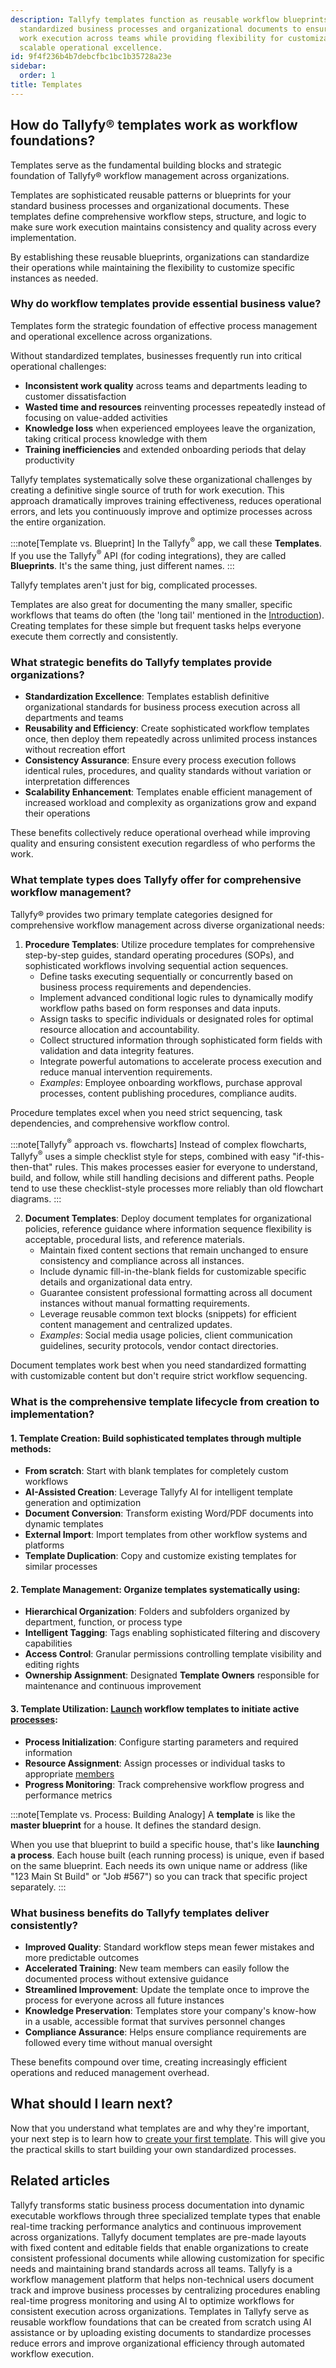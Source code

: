 ```yaml
---
description: Tallyfy templates function as reusable workflow blueprints that establish
  standardized business processes and organizational documents to ensure consistent
  work execution across teams while providing flexibility for customization and enabling
  scalable operational excellence.
id: 9f4f236b4b7debcfbc1bc1b35728a23e
sidebar:
  order: 1
title: Templates
---
```


## How do Tallyfy® templates work as workflow foundations?

Templates serve as the fundamental building blocks and strategic foundation of Tallyfy® workflow management across organizations.

Templates are sophisticated reusable patterns or blueprints for your standard business processes and organizational documents. These templates define comprehensive workflow steps, structure, and logic to make sure work execution maintains consistency and quality across every implementation.

By establishing these reusable blueprints, organizations can standardize their operations while maintaining the flexibility to customize specific instances as needed.

### Why do workflow templates provide essential business value?

Templates form the strategic foundation of effective process management and operational excellence across organizations.

Without standardized templates, businesses frequently run into critical operational challenges:
- **Inconsistent work quality** across teams and departments leading to customer dissatisfaction
- **Wasted time and resources** reinventing processes repeatedly instead of focusing on value-added activities
- **Knowledge loss** when experienced employees leave the organization, taking critical process knowledge with them
- **Training inefficiencies** and extended onboarding periods that delay productivity

Tallyfy templates systematically solve these organizational challenges by creating a definitive single source of truth for work execution. This approach dramatically improves training effectiveness, reduces operational errors, and lets you continuously improve and optimize processes across the entire organization.

:::note[Template vs. Blueprint]
In the Tallyfy<sup>®</sup> app, we call these **Templates**. If you use the Tallyfy<sup>®</sup> API (for coding integrations), they are called **Blueprints**. It's the same thing, just different names.
:::

Tallyfy templates aren't just for big, complicated processes.

Templates are also great for documenting the many smaller, specific workflows that teams do often (the 'long tail' mentioned in the [Introduction](/products/pro/)). Creating templates for these simple but frequent tasks helps everyone execute them correctly and consistently.

### What strategic benefits do Tallyfy templates provide organizations?

- **Standardization Excellence**: Templates establish definitive organizational standards for business process execution across all departments and teams
- **Reusability and Efficiency**: Create sophisticated workflow templates once, then deploy them repeatedly across unlimited process instances without recreation effort
- **Consistency Assurance**: Ensure every process execution follows identical rules, procedures, and quality standards without variation or interpretation differences
- **Scalability Enhancement**: Templates enable efficient management of increased workload and complexity as organizations grow and expand their operations

These benefits collectively reduce operational overhead while improving quality and ensuring consistent execution regardless of who performs the work.

### What template types does Tallyfy offer for comprehensive workflow management?

Tallyfy® provides two primary template categories designed for comprehensive workflow management across diverse organizational needs:

1. **Procedure Templates**: Utilize procedure templates for comprehensive step-by-step guides, standard operating procedures (SOPs), and sophisticated workflows involving sequential action sequences.
   - Define tasks executing sequentially or concurrently based on business process requirements and dependencies.
   - Implement advanced conditional logic rules to dynamically modify workflow paths based on form responses and data inputs.
   - Assign tasks to specific individuals or designated roles for optimal resource allocation and accountability.
   - Collect structured information through sophisticated form fields with validation and data integrity features.
   - Integrate powerful automations to accelerate process execution and reduce manual intervention requirements.
   - *Examples*: Employee onboarding workflows, purchase approval processes, content publishing procedures, compliance audits.

Procedure templates excel when you need strict sequencing, task dependencies, and comprehensive workflow control.

:::note[Tallyfy<sup>®</sup> approach vs. flowcharts]
Instead of complex flowcharts, Tallyfy<sup>®</sup> uses a simple checklist style for steps, combined with easy "if-this-then-that" rules. This makes processes easier for everyone to understand, build, and follow, while still handling decisions and different paths. People tend to use these checklist-style processes more reliably than old flowchart diagrams.
:::

2. **Document Templates**: Deploy document templates for organizational policies, reference guidance where information sequence flexibility is acceptable, procedural lists, and reference materials.
   - Maintain fixed content sections that remain unchanged to ensure consistency and compliance across all instances.
   - Include dynamic fill-in-the-blank fields for customizable specific details and organizational data entry.
   - Guarantee consistent professional formatting across all document instances without manual formatting requirements.
   - Leverage reusable common text blocks (snippets) for efficient content management and centralized updates.
   - *Examples*: Social media usage policies, client communication guidelines, security protocols, vendor contact directories.

Document templates work best when you need standardized formatting with customizable content but don't require strict workflow sequencing.

### What is the comprehensive template lifecycle from creation to implementation?

#### 1. Template Creation: Build sophisticated templates through multiple methods:
   - **From scratch**: Start with blank templates for completely custom workflows
   - **AI-Assisted Creation**: Leverage Tallyfy AI for intelligent template generation and optimization
   - **Document Conversion**: Transform existing Word/PDF documents into dynamic templates
   - **External Import**: Import templates from other workflow systems and platforms
   - **Template Duplication**: Copy and customize existing templates for similar processes

#### 2. Template Management: Organize templates systematically using:
   - **Hierarchical Organization**: Folders and subfolders organized by department, function, or process type
   - **Intelligent Tagging**: Tags enabling sophisticated filtering and discovery capabilities
   - **Access Control**: Granular permissions controlling template visibility and editing rights
   - **Ownership Assignment**: Designated **Template Owners** responsible for maintenance and continuous improvement

#### 3. Template Utilization: [Launch](/products/pro/launching/) workflow templates to initiate active [processes](/products/pro/tracking-and-tasks/processes/):
   - **Process Initialization**: Configure starting parameters and required information
   - **Resource Assignment**: Assign processes or individual tasks to appropriate [members](/products/pro/documenting/members/)
   - **Progress Monitoring**: Track comprehensive workflow progress and performance metrics

:::note[Template vs. Process: Building Analogy]
A **template** is like the **master blueprint** for a house. It defines the standard design.

When you use that blueprint to build a specific house, that's like **launching a process**. Each house built (each running process) is unique, even if based on the same blueprint. Each needs its own unique name or address (like "123 Main St Build" or "Job #567") so you can track that specific project separately.
:::

### What business benefits do Tallyfy templates deliver consistently?

- **Improved Quality**: Standard workflow steps mean fewer mistakes and more predictable outcomes
- **Accelerated Training**: New team members can easily follow the documented process without extensive guidance
- **Streamlined Improvement**: Update the template once to improve the process for everyone across all future instances
- **Knowledge Preservation**: Templates store your company's know-how in a usable, accessible format that survives personnel changes
- **Compliance Assurance**: Helps ensure compliance requirements are followed every time without manual oversight

These benefits compound over time, creating increasingly efficient operations and reduced management overhead.


<PageTree />

## What should I learn next?

Now that you understand what templates are and why they're important, your next step is to learn how to [create your first template](/products/pro/documenting/templates/create-template/). This will give you the practical skills to start building your own standardized processes.


## Related articles
<CardGrid>
<LinkTitleCard header="<b>Pro > Essentials</b>" href="/products/pro/documenting/" > Tallyfy transforms static business process documentation into dynamic executable workflows through three specialized template types that enable real-time tracking performance analytics and continuous improvement across organizations. </LinkTitleCard>
<LinkTitleCard header="<b>Documenting > Documents</b>" href="/products/pro/documenting/documents/" > Tallyfy document templates are pre-made layouts with fixed content and editable fields that enable organizations to create consistent professional documents while allowing customization for specific needs and maintaining brand standards across all teams. </LinkTitleCard>
<LinkTitleCard header="<b>Introduction</b>" href="/products/pro/" > Tallyfy is a workflow management platform that helps non-technical users document track and improve business processes by centralizing procedures enabling real-time progress monitoring and using AI to optimize workflows for consistent execution across organizations. </LinkTitleCard>
<LinkTitleCard header="<b>Templates > How to create templates in Tallyfy</b>" href="/products/pro/documenting/templates/create-template/" > Templates in Tallyfy serve as reusable workflow foundations that can be created from scratch using AI assistance or by uploading existing documents to standardize processes reduce errors and improve organizational efficiency through automated workflow execution. </LinkTitleCard>
</CardGrid>